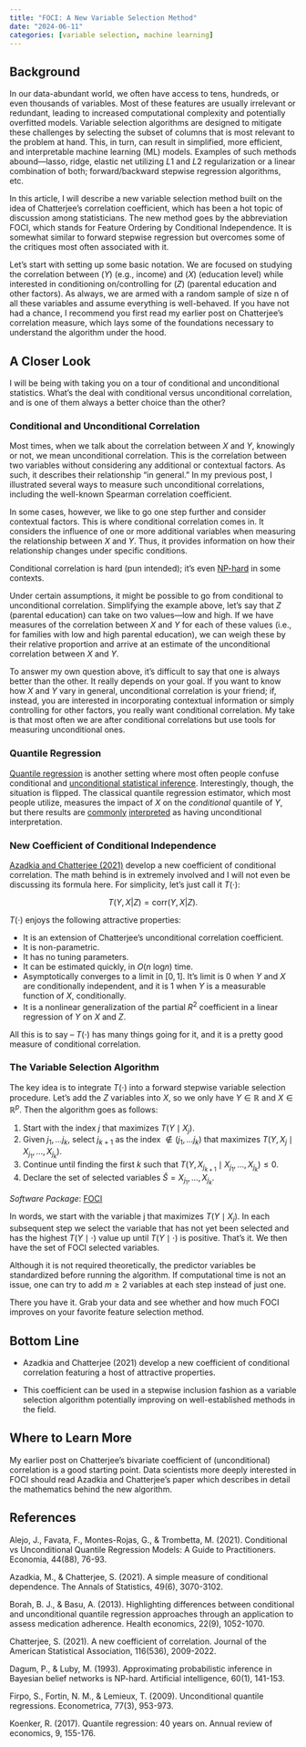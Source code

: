 ```yaml
---
title: "FOCI: A New Variable Selection Method"
date: "2024-06-11"
categories: [variable selection, machine learning]
---
```


## Background

In our data-abundant world, we often have access to tens, hundreds, or even thousands of variables. Most of these features are usually irrelevant or redundant, leading to increased computational complexity and potentially overfitted models. Variable selection algorithms are designed to mitigate these challenges by selecting the subset of columns that is most relevant to the problem at hand. This, in turn, can result in simplified, more efficient, and interpretable machine learning (ML) models. Examples of such methods abound—lasso, ridge, elastic net utilizing $L1$ and $L2$ regularization or a linear combination of both; forward/backward stepwise regression algorithms, etc.

In this article, I will describe a new variable selection method built on the idea of Chatterjee’s correlation coefficient, which has been a hot topic of discussion among statisticians. The new method goes by the abbreviation FOCI, which stands for Feature Ordering by Conditional Independence. It is somewhat similar to forward stepwise regression but overcomes some of the critiques most often associated with it.

Let’s start with setting up some basic notation. We are focused on studying the correlation between ($Y$) (e.g., income) and ($X$) (education level) while interested in conditioning on/controlling for ($Z$) (parental education and other factors). As always, we are armed with a random sample of size n of all these variables and assume everything is well-behaved. If you have not had a chance, I recommend you first read my earlier post on Chatterjee’s correlation measure, which lays some of the foundations necessary to understand the algorithm under the hood.

## A Closer Look

I will be being with taking you on a tour of conditional and unconditional statistics. What’s the deal with conditional versus unconditional correlation, and is one of them always a better choice than the other?

### Conditional and Unconditional Correlation

Most times, when we talk about the correlation between $X$ and $Y$, knowingly or not, we mean unconditional correlation. This is the correlation between two variables without considering any additional or contextual factors. As such, it describes their relationship “in general.” In my previous post, I illustrated several ways to measure such unconditional correlations, including the well-known Spearman correlation coefficient.

In some cases, however, we like to go one step further and consider contextual factors. This is where conditional correlation comes in. It considers the influence of one or more additional variables when measuring the relationship between $X$ and $Y$. Thus, it provides information on how their relationship changes under specific conditions.

Conditional correlation is hard (pun intended); it’s even [NP-hard](https://doi.org/10.1016/0004-3702(93)90036-B) in some contexts.

Under certain assumptions, it might be possible to go from conditional to unconditional correlation. Simplifying the example above, let’s say that $Z$ (parental education) can take on two values—low and high. If we have measures of the correlation between $X$ and $Y$ for each of these values (i.e., for families with low and high parental education), we can weigh these by their relative proportion and arrive at an estimate of the unconditional correlation between $X$ and $Y$.

To answer my own question above, it’s difficult to say that one is always better than the other. It really depends on your goal. If you want to know how $X$ and $Y$ vary in general, unconditional correlation is your friend; if, instead, you are interested in incorporating contextual information or simply controlling for other factors, you really want conditional correlation. My take is that most often we are after conditional correlations but use tools for measuring unconditional ones.

### Quantile Regression

::: {.callout-note title="Side Note on Quantile Regression"}

[Quantile regression](https://doi.org/10.1146/annurev-economics-063016-103651) is another setting where most often people confuse conditional and [unconditional statistical inference](https://onlinelibrary.wiley.com/doi/abs/10.3982/ECTA6822). Interestingly, though, the situation is flipped. The classical quantile regression estimator, which most people utilize, measures the impact of $X$ on the *conditional* quantile of $Y$, but there results are [commonly](https://doi.org/10.1002/hec.2927) [interpreted](interpreted) as having unconditional interpretation.

:::


### New Coefficient of Conditional Independence

[Azadkia and Chatterjee (2021)](http://10.0.4.190/21-AOS2073) develop a new coefficient of conditional correlation. The math behind is in extremely involved and I will not even be discussing its formula here. For simplicity, let’s just call it $T(\cdot)$:

$$T(Y,X|Z) = \text{corr} (Y, X | Z).$$

$T(\cdot)$ enjoys the following attractive properties:

- It is an extension of Chatterjee’s unconditional correlation coefficient.
- It is non-parametric.
- It has no tuning parameters.
- It can be estimated quickly, in $O(n \text{ log}n)$ time.
- Asymptotically converges to a limit in $[0,1]$. It’s limit is $0$ when $Y$ and $X$ are conditionally independent, and it is $1$ when $Y$ is a measurable function of $X$, conditionally.
- It is a nonlinear generalization of the partial $R^2$ coefficient in a linear regression of $Y$ on $X$ and $Z$.

All this is to say – $T(\cdot)$ has many things going for it, and it is a pretty good measure of conditional correlation.

### The Variable Selection Algorithm

The key idea is to integrate $T(\cdot)$ into a forward stepwise variable selection procedure. Let’s add the $Z$ variables into $X$, so we only have $Y\in \mathbb{R}$ and $X\in \mathbb{R}^p$. Then the algorithm goes as follows:

::: {.callout-note title="Algorithm:"}
1. Start with the index $j$ that maximizes $T(Y \mid X_j)$.
2. Given $j_1, \dots j_k$, select $j_{k+1}$ as the index $\notin (j_1, \dots j_k)$ that maximizes $T(Y,X_j \mid X_{j_1}, \dots, X_{j_k})$.
3. Continue until finding the first $k$ such that $T(Y, X_{j_{k+1}} \mid X_{j_1}, \dots, X_{j_k}) \leq 0$.
4. Declare the set of selected variables $\hat{S} ={X_{j_1}, \dots, X_{j_k}}$.
:::

*Software Package*: [FOCI](https://www.rdocumentation.org/packages/FOCI)

In words, we start with the variable j that maximizes $T(Y\mid X_j)$. In each subsequent step we select the variable that has not yet been selected and has the highest $T(Y \mid \cdot)$ value up until $T(Y \mid \cdot)$ is positive. That’s it. We then have the set of FOCI selected variables.

Although it is not required theoretically, the predictor variables be standardized before running the algorithm. If computational time is not an issue, one can try to add $m \geq  2$ variables at each step instead of just one.

There you have it. Grab your data and see whether and how much FOCI improves on your favorite feature selection method.

## Bottom Line

- Azadkia and Chatterjee (2021) develop a new coefficient of conditional correlation featuring a host of attractive properties.

- This coefficient can be used in a stepwise inclusion fashion as a variable selection algorithm potentially improving on well-established methods in the field.

## Where to Learn More

My earlier post on Chatterjee’s bivariate coefficient of (unconditional) correlation is a good starting point. Data scientists more deeply interested in FOCI should read Azadkia and Chatterjee's paper which describes in detail the mathematics behind the new algorithm.

## References

Alejo, J., Favata, F., Montes-Rojas, G., & Trombetta, M. (2021). Conditional vs Unconditional Quantile Regression Models: A Guide to Practitioners. Economia, 44(88), 76-93.

Azadkia, M., & Chatterjee, S. (2021). A simple measure of conditional dependence. The Annals of Statistics, 49(6), 3070-3102.

Borah, B. J., & Basu, A. (2013). Highlighting differences between conditional and unconditional quantile regression approaches through an application to assess medication adherence. Health economics, 22(9), 1052-1070.

Chatterjee, S. (2021). A new coefficient of correlation. Journal of the American Statistical Association, 116(536), 2009-2022.

Dagum, P., & Luby, M. (1993). Approximating probabilistic inference in Bayesian belief networks is NP-hard. Artificial intelligence, 60(1), 141-153.

Firpo, S., Fortin, N. M., & Lemieux, T. (2009). Unconditional quantile regressions. Econometrica, 77(3), 953-973.

Koenker, R. (2017). Quantile regression: 40 years on. Annual review of economics, 9, 155-176.